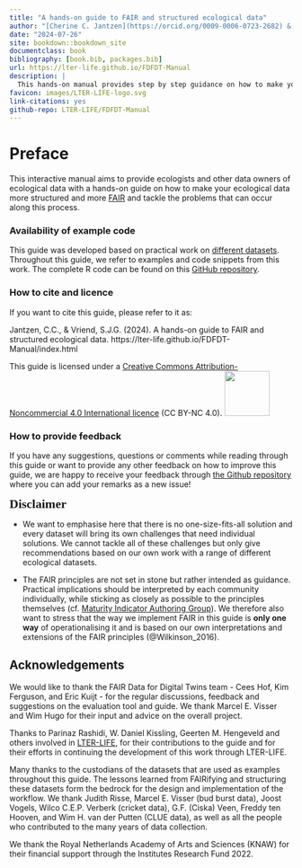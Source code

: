 ```yaml
---
title: "A hands-on guide to FAIR and structured ecological data"
author: "[Cherine C. Jantzen](https://orcid.org/0009-0006-0723-2682) & [Stefan J.G. Vriend](http://orcid.org/0000-0002-9006-5988)"
date: "2024-07-26"
site: bookdown::bookdown_site
documentclass: book
bibliography: [book.bib, packages.bib]
url: https://lter-life.github.io/FDFDT-Manual 
description: |
  This hands-on manual provides step by step guidance on how to make your ecological data more FAIR (findable, accesible, interoperable and reusable) and structured.
favicon: images/LTER-LIFE-logo.svg 
link-citations: yes
github-repo: LTER-LIFE/FDFDT-Manual
---
```


# Preface {.unnumbered}

This interactive manual aims to provide ecologists and other data owners of ecological data with a hands-on guide on how to make your ecological data more structured and more [FAIR](#FAIR) and tackle the problems that can occur along this process. 

### Availability of example code {.unnumbered}

This guide was developed based on practical work on [different datasets](#example-datasets). Throughout this guide, we refer to examples and code snippets from this work. The complete R code can be found on this [GitHub repository](https://github.com/LTER-LIFE/FDFDT).

### How to cite and licence {.unnumbered}

If you want to cite this guide, please refer to it as:

Jantzen, C.C., & Vriend, S.J.G. (2024). A hands-on guide to FAIR and structured ecological data. https://lter-life.github.io/FDFDT-Manual/index.html

This guide is licensed under a [Creative Commons Attribution-Noncommercial 4.0 International licence](https://creativecommons.org/licenses/by-nc/4.0/) (CC BY-NC 4.0). [<img src="images/CCBY-NC_logo.png" width="80"/>](images/CCBY-NC_logo.png)

### How to provide feedback {.unnumbered}

If you have any suggestions, questions or comments while reading through this guide or want to provide any other feedback on how to improve this guide, we are happy to receive your feedback through [the Github repository](https://github.com/LTER-LIFE/FDFDT/issues/new) where you can add your remarks as a new issue! 


::: {.disclaimer .disclaimerimg}
[**Disclaimer**]{style="font: 22px 'Asap';"}

-   We want to emphasise here that there is no one-size-fits-all solution and every dataset will bring its own challenges that need individual solutions. We cannot tackle all of these challenges but only give recommendations based on our own work with a range of different ecological datasets.

-   The FAIR principles are not set in stone but rather intended as guidance. Practical implications should be interpreted by each community individually, while sticking as closely as possible to the principles themselves (cf. [Maturity Indicator Authoring Group](https://fairsharing.github.io/FAIR-Evaluator-FrontEnd/#!/)). We therefore also want to stress that the way we implement FAIR in this guide is **only one way** of operationalising it and is based on our own interpretations and extensions of the FAIR principles (@Wilkinson_2016).
:::

## Acknowledgements {.unnumbered}

We would like to thank the FAIR Data for Digital Twins team - Cees Hof, Kim Ferguson, and Eric Kuijt - for the regular discussions, feedback and suggestions on the evaluation tool and guide. We thank Marcel E. Visser and Wim Hugo for their input and advice on the overall project.

Thanks to Parinaz Rashidi, W. Daniel Kissling, Geerten M. Hengeveld and others involved in [LTER-LIFE](https://lter-life.nl/en), for their contributions to the guide and for their efforts in continuing the development of this work through LTER-LIFE.

Many thanks to the custodians of the datasets that are used as examples throughout this guide. The lessons learned from FAIRifying and structuring these datasets form the bedrock for the design and implementation of the workflow. We thank Judith Risse, Marcel E. Visser (bud burst data), Joost Vogels, Wilco C.E.P. Verberk (cricket data), G.F. (Ciska) Veen, Freddy ten Hooven, and Wim H. van der Putten (CLUE data), as well as all the people who contributed to the many years of data collection.

We thank the Royal Netherlands Academy of Arts and Sciences (KNAW) for their financial support through the Institutes Research Fund 2022.
